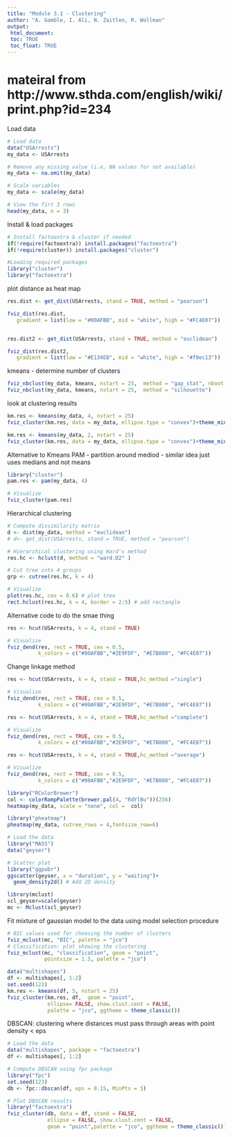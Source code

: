 ```yaml
---
title: "Module 3.1 - Clustering"
author: "A. Gamble, I. Ali, N. Zaitlen, R. Wollman"
output: 
 html_document:
 toc: TRUE
 toc_float: TRUE
---
```



# mateiral from http://www.sthda.com/english/wiki/print.php?id=234

Load data
```r
# Load data
data("USArrests")
my_data <- USArrests

# Remove any missing value (i.e, NA values for not available)
my_data <- na.omit(my_data)

# Scale variables
my_data <- scale(my_data)

# View the firt 3 rows
head(my_data, n = 3)
```

Install & load packages
```r
# Install factoextra & cluster if needed
if(!require(factoextra)) install.packages("factoextra")
if(!require(cluster)) install.packages("cluster")

#Loading required packages
library("cluster")
library("factoextra")
```

plot distance as heat map
```r
res.dist <- get_dist(USArrests, stand = TRUE, method = "pearson")

fviz_dist(res.dist, 
   gradient = list(low = "#00AFBB", mid = "white", high = "#FC4E07"))


res.dist2 <- get_dist(USArrests, stand = TRUE, method = "euclidean")

fviz_dist(res.dist2, 
   gradient = list(low = "#E134EB", mid = "white", high = "#f0ec13"))

```

kmeans - determine number of clusters
```r
fviz_nbclust(my_data, kmeans, nstart = 25,  method = "gap_stat", nboot = 50)
fviz_nbclust(my_data, kmeans, nstart = 25,  method = "silhouette")
```

look at clustering results 
```r
km.res <- kmeans(my_data, 4, nstart = 25)
fviz_cluster(km.res, data = my_data, ellipse.type = "convex")+theme_minimal()

km.res <- kmeans(my_data, 2, nstart = 25)
fviz_cluster(km.res, data = my_data, ellipse.type = "convex")+theme_minimal()

```

Alternative to Kmeans PAM - partition around mediod - similar idea just uses medians and not means
```r
library("cluster")
pam.res <- pam(my_data, 4)

# Visualize
fviz_cluster(pam.res)
```

Hierarchical clustering 
```r
# Compute dissimilarity matrix
d <- dist(my_data, method = "euclidean")
# d<- get_dist(USArrests, stand = TRUE, method = "pearson")

# Hierarchical clustering using Ward's method
res.hc <- hclust(d, method = "ward.D2" )

# Cut tree into 4 groups
grp <- cutree(res.hc, k = 4)

# Visualize
plot(res.hc, cex = 0.6) # plot tree
rect.hclust(res.hc, k = 4, border = 2:5) # add rectangle
```

Alternative code to do the smae thing
```r
res <- hcut(USArrests, k = 4, stand = TRUE)

# Visualize
fviz_dend(res, rect = TRUE, cex = 0.5,
          k_colors = c("#00AFBB","#2E9FDF", "#E7B800", "#FC4E07"))
```
Change linkage method
```r
res <- hcut(USArrests, k = 4, stand = TRUE,hc_method ="single")

# Visualize
fviz_dend(res, rect = TRUE, cex = 0.5,
          k_colors = c("#00AFBB","#2E9FDF", "#E7B800", "#FC4E07"))
```

```r
res <- hcut(USArrests, k = 4, stand = TRUE,hc_method ="complete")

# Visualize
fviz_dend(res, rect = TRUE, cex = 0.5,
          k_colors = c("#00AFBB","#2E9FDF", "#E7B800", "#FC4E07"))
```

```r
res <- hcut(USArrests, k = 4, stand = TRUE,hc_method ="average")

# Visualize
fviz_dend(res, rect = TRUE, cex = 0.5,
          k_colors = c("#00AFBB","#2E9FDF", "#E7B800", "#FC4E07"))
```

```r
library("RColorBrewer")
col <- colorRampPalette(brewer.pal(4, "RdYlBu"))(256)
heatmap(my_data, scale = "none", col =  col)
```

```r
library("pheatmap")
pheatmap(my_data, cutree_rows = 4,fontsize_row=6)
```

```r
# Load the data
library("MASS")
data("geyser")

# Scatter plot
library("ggpubr")
ggscatter(geyser, x = "duration", y = "waiting")+
  geom_density2d() # Add 2D density
```

```r
library(mclust)
scl_geyser=scale(geyser)
mc <- Mclust(scl_geyser)  

```

Fit mixture of gaussian model to the data using model selection procedure
```r
# BIC values used for choosing the number of clusters
fviz_mclust(mc, "BIC", palette = "jco")
# Classification: plot showing the clustering
fviz_mclust(mc, "classification", geom = "point", 
            pointsize = 1.5, palette = "jco")
```


```r
data("multishapes")
df <- multishapes[, 1:2]
set.seed(123)
km.res <- kmeans(df, 5, nstart = 25)
fviz_cluster(km.res, df,  geom = "point", 
             ellipse= FALSE, show.clust.cent = FALSE,
             palette = "jco", ggtheme = theme_classic())
```

DBSCAN: clustering where distances must pass through areas with point density < eps
```r
# Load the data 
data("multishapes", package = "factoextra")
df <- multishapes[, 1:2]

# Compute DBSCAN using fpc package
library("fpc")
set.seed(123)
db <- fpc::dbscan(df, eps = 0.15, MinPts = 5)

# Plot DBSCAN results
library("factoextra")
fviz_cluster(db, data = df, stand = FALSE,
             ellipse = FALSE, show.clust.cent = FALSE,
             geom = "point",palette = "jco", ggtheme = theme_classic())
```
